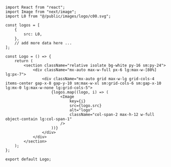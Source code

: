 ```tsx
import React from "react";
import Image from "next/image";
import L0 from "@/public/images/logo/c00.svg";

const logos = [
    {
        src: L0,
    },
    // add more data here ...
];

const Logo = () => {
    return (
        <section className="relative isolate bg-white py-16 sm:py-24">
            <div className="mx-auto max-w-full px-6 lg:max-w-[80%] lg:px-7">
                <div className="mx-auto grid max-w-lg grid-cols-4 items-center gap-x-8 gap-y-10 sm:max-w-xl sm:grid-cols-6 sm:gap-x-10 lg:mx-0 lg:max-w-none lg:grid-cols-5">
                    {logos.map((logo, i) => (
                        <Image
                            key={i}
                            src={logo.src}
                            alt="logo"
                            className="col-span-2 max-h-12 w-full object-contain lg:col-span-1"
                        />
                    ))}
                </div>
            </div>
        </section>
    );
};

export default Logo;
```
